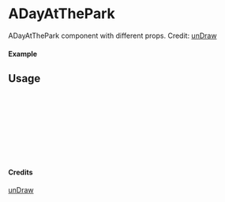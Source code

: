 
<Meta of={ADayAtThePark} title="unDraw/ADayAtThePark" />

# ADayAtThePark

ADayAtThePark component with different props.
Credit: [unDraw](https://undraw.co/illustrations)

#### Example

<Canvas of={ADayAtThePark.Primary} />

## Usage

```ts
import { ADayAtThePark } from "yadl-ui";

const Example = () => {
  return (
      <ADayAtThePark />
  );
};

export default Example;
```

#### Credits
[unDraw](https://undraw.co/illustrations)
